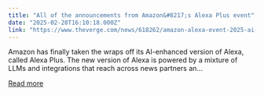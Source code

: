 ```yaml
---
title: "All of the announcements from Amazon&#8217;s Alexa Plus event"
date: "2025-02-28T16:10:18.000Z"
link: "https://www.theverge.com/news/618262/amazon-alexa-event-2025-ai-echo-products-news"
---
```


Amazon has finally taken the wraps off its AI-enhanced version of Alexa, called Alexa Plus.
The new version of Alexa is powered by a mixture of LLMs and integrations that reach across news partners an...

[Read more](https://www.theverge.com/news/618262/amazon-alexa-event-2025-ai-echo-products-news)
